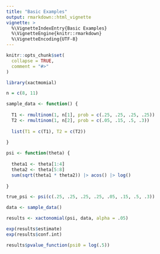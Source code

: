 ```yaml
---
title: "Basic Examples"
output: rmarkdown::html_vignette
vignette: >
  %\VignetteIndexEntry{Basic Examples}
  %\VignetteEngine{knitr::rmarkdown}
  %\VignetteEncoding{UTF-8}
---
```


```r
knitr::opts_chunk$set(
  collapse = TRUE,
  comment = "#>"
)
```

```r
library(xactmomial)
```


```r

n = c(8, 11)

sample_data <- function() {
  
  T1 <- rmultinom(1, n[1], prob = c(.25, .25, .25, .25))
  T2 <- rmultinom(1, n[2], prob = c(.05, .15, .5, .3))
  
  list(T1 = c(T1), T2 = c(T2))
  
}

psi <- function(theta) {
  
  theta1 <- theta[1:4]
  theta2 <- theta[5:8]
  sum(sqrt(theta1 * theta2)) |> acos() |> log()
  
}

true_psi <- psi(c(.25, .25, .25, .25, .05, .15, .5, .3))

data <- sample_data()

results <- xactonomial(psi, data, alpha = .05)

exp(results$estimate)
exp(results$conf.int)

results$pvalue_function(psi0 = log(.5))

```


